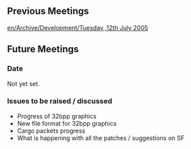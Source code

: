 ==Previous Meetings==
[[en/Archive/Development/Tuesday, 12th July 2005]]
==Future Meetings==
===Date===
Not yet set.
===Issues to be raised / discussed===
* Progress of 32bpp graphics
* New file format for 32bpp graphics
* Cargo packets progress
* What is happening with all the patches / suggestions on SF